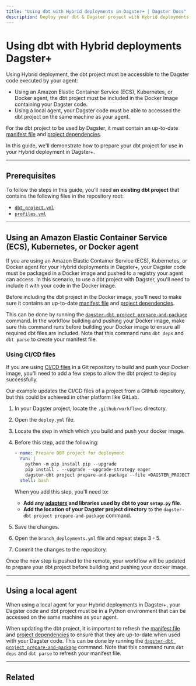 ```yaml
---
title: "Using dbt with Hybrid deployments in Dagster+ | Dagster Docs"
description: Deploy your dbt & Dagster project with Hybrid deployments in Dagster+.
---
```


# Using dbt with Hybrid deployments Dagster+

Using Hybrid deployment, the dbt project must be accessible to the Dagster code executed by your agent:

- Using an Amazon Elastic Container Service (ECS), Kubernetes, or Docker agent, the dbt project must be included in the Docker Image containing your Dagster code.
- Using a local agent, your Dagster code must be able to accessed the dbt project on the same machine as your agent.

For the dbt project to be used by Dagster, it must contain an up-to-date [manifest file](https://docs.getdbt.com/reference/artifacts/manifest-json) and [project dependencies](https://docs.getdbt.com/docs/collaborate/govern/project-dependencies).

In this guide, we'll demonstrate how to prepare your dbt project for use in your Hybrid deployment in Dagster+.

---

## Prerequisites

To follow the steps in this guide, you'll need **an existing dbt project** that contains the following files in the repository root:

- [`dbt_project.yml`](https://docs.getdbt.com/reference/dbt_project.yml)
- [`profiles.yml`](https://docs.getdbt.com/docs/core/connect-data-platform/profiles.yml)

---

## Using an Amazon Elastic Container Service (ECS), Kubernetes, or Docker agent

If you are using an Amazon Elastic Container Service (ECS), Kubernetes, or Docker agent for your Hybrid deployments in Dagster+, your Dagster code must be packaged in a Docker image and pushed to a registry your agent can access. In this scenario, to use a dbt project with Dagster, you'll need to include it with your code in the Docker image.

Before including the dbt project in the Docker image, you'll need to make sure it contains an up-to-date [manifest file](https://docs.getdbt.com/reference/artifacts/manifest-json) and [project dependencies](https://docs.getdbt.com/docs/collaborate/govern/project-dependencies).

This can be done by running the [`dagster-dbt project prepare-and-package`](/\_apidocs/libraries/dagster-dbt#dagster-dbt-project-prepare-and-package) command. In the workflow building and pushing your Docker image, make sure this command runs before building your Docker image to ensure all required dbt files are included. Note that this command runs `dbt deps` and `dbt parse` to create your manifest file.

### Using CI/CD files

If you are using [CI/CD files](/dagster-plus/references/ci-cd-file-reference) in a Git repository to build and push your Docker image, you'll need to add a few steps to allow the dbt project to deploy successfully.

Our example updates the CI/CD files of a project from a GitHub repository, but this could be achieved in other platform like GitLab.

1. In your Dagster project, locate the `.github/workflows` directory.

2. Open the `deploy.yml` file.

3. Locate the step in which which you build and push your docker image.

4. Before this step, add the following:

   ```yaml
   - name: Prepare DBT project for deployment
     run: |
       python -m pip install pip --upgrade
       pip install . --upgrade --upgrade-strategy eager                                            ## Install the Python dependencies from the setup.py file, ex: dbt-core and dbt-duckdb
       dagster-dbt project prepare-and-package --file <DAGSTER_PROJECT_FOLDER>/project.py          ## Replace with the project.py location in the Dagster project folder
     shell: bash
   ```

   When you add this step, you'll need to:

   - **Add any [adapters](https://docs.getdbt.com/docs/connect-adapters) and libraries used by dbt to your `setup.py` file**.
   - **Add the location of your Dagster project directory** to the `dagster-dbt project prepare-and-package` command.

5. Save the changes.

6. Open the `branch_deployments.yml` file and repeat steps 3 - 5.

7. Commit the changes to the repository.

Once the new step is pushed to the remote, your workflow will be updated to prepare your dbt project before building and pushing your docker image.

---

## Using a local agent

When using a local agent for your Hybrid deployments in Dagster+, your Dagster code and dbt project must be in a Python environment that can be accessed on the same machine as your agent.

When updating the dbt project, it is important to refresh the [manifest file](https://docs.getdbt.com/reference/artifacts/manifest-json) and [project dependencies](https://docs.getdbt.com/docs/collaborate/govern/project-dependencies) to ensure that they are up-to-date when used with your Dagster code. This can be done by running the [`dagster-dbt project prepare-and-package`](/\_apidocs/libraries/dagster-dbt#dagster-dbt-project-prepare-and-package) command. Note that this command runs `dbt deps` and `dbt parse` to refresh your manifest file.

---

## Related

<ArticleList>
  <ArticleListItem
    title="dbt & Dagster"
    href="/integrations/dbt"
  ></ArticleListItem>
  <ArticleListItem
    title="dagster-dbt reference"
    href="/integrations/dbt/reference"
  ></ArticleListItem>
  <ArticleListItem
    title="Getting started with Dagster+"
    href="/dagster-plus"
  ></ArticleListItem>
  <ArticleListItem
    title="Hybrid deployment in Dagster+"
    href="/dagster-plus/deployment/hybrid"
  ></ArticleListItem>
  <ArticleListItem
    title="dagster_cloud.yaml reference"
    href="/dagster-plus/managing-deployments/dagster-cloud-yaml"
  ></ArticleListItem>
  <ArticleListItem
    title="Dagster+ CI/CD file reference"
    href="/dagster-plus/references/ci-cd-file-reference"
  ></ArticleListItem>
  <ArticleListItem
    title="Dagster project files"
    href="/guides/understanding-dagster-project-files"
  ></ArticleListItem>
</ArticleList>
